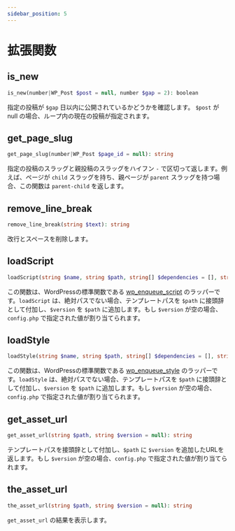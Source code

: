 ```yaml
---
sidebar_position: 5
---
```


# 拡張関数

## is_new

```php
is_new(number|WP_Post $post = null, number $gap = 2): boolean
```

指定の投稿が `$gap` 日以内に公開されているかどうかを確認します。 `$post` が null の場合、ループ内の現在の投稿が指定されます。

## get_page_slug

```php
get_page_slug(number|WP_Post $page_id = null): string
```

指定の投稿のスラッグと親投稿のスラッグをハイフン `-` で区切って返します。例えば、ページが `child` スラッグを持ち、親ページが `parent` スラッグを持つ場合、この関数は `parent-child` を返します。

## remove_line_break

```php
remove_line_break(string $text): string
```

改行とスペースを削除します。

## loadScript

```php
loadScript(string $name, string $path, string[] $dependencies = [], string $version = null, boolean $isFoot = false): void
```

この関数は、WordPressの標準関数である [wp_enqueue_script](https://developer.wordpress.org/reference/functions/wp_enqueue_script/) のラッパーです。`loadScript` は、絶対パスでない場合、テンプレートパスを `$path` に接頭辞として付加し、`$version` を `$path` に追加します。もし `$version` が空の場合、`config.php` で指定された値が割り当てられます。

## loadStyle

```php
loadStyle(string $name, string $path, string[] $dependencies = [], string $version = null): void
```

この関数は、WordPressの標準関数である [wp_enqueue_style](https://developer.wordpress.org/reference/functions/wp_enqueue_style/) のラッパーです。`loadStyle` は、絶対パスでない場合、テンプレートパスを `$path` に接頭辞として付加し、`$version` を `$path` に追加します。もし `$version` が空の場合、`config.php` で指定された値が割り当てられます。

## get_asset_url

```php
get_asset_url(string $path, string $version = null): string
```

テンプレートパスを接頭辞として付加し、`$path` に `$version` を追加したURLを返します。もし `$version` が空の場合、`config.php` で指定された値が割り当てられます。

## the_asset_url

```php
the_asset_url(string $path, string $version = null): string
```

`get_asset_url` の結果を表示します。
